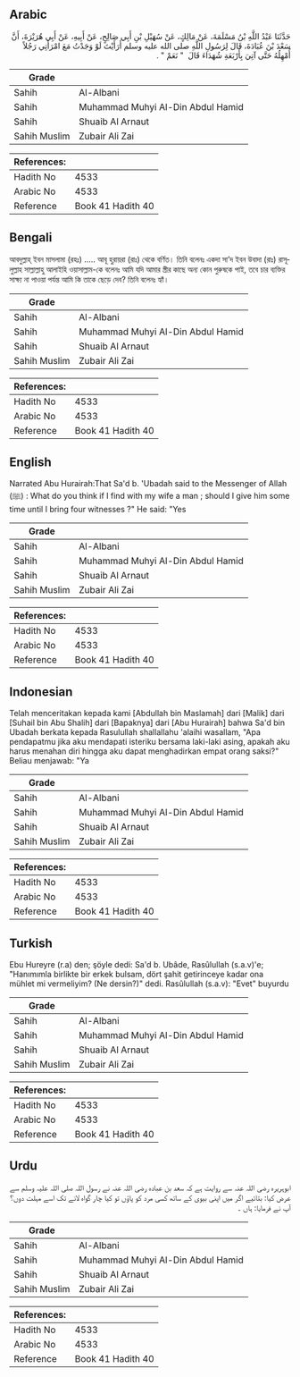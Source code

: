 ## Arabic


<div dir="rtl" lang="ar" style={{fontSize:'larger',backgroundColor:'#f8f9fa',padding:20}}>
حَدَّثَنَا عَبْدُ اللَّهِ بْنُ مَسْلَمَةَ، عَنْ مَالِكٍ، عَنْ سُهَيْلِ بْنِ أَبِي صَالِحٍ، عَنْ أَبِيهِ، عَنْ أَبِي هُرَيْرَةَ، أَنَّ سَعْدَ بْنَ عُبَادَةَ، قَالَ لِرَسُولِ اللَّهِ صلى الله عليه وسلم أَرَأَيْتَ لَوْ وَجَدْتُ مَعَ امْرَأَتِي رَجُلاً أُمْهِلُهُ حَتَّى آتِيَ بِأَرْبَعَةِ شُهَدَاءَ قَالَ ‏ "‏ نَعَمْ ‏"‏ ‏.‏
</div>
<div style={{backgroundColor:'#f8f9fa',padding:20, marginBottom: 10}}><table> <thead> <tr> <th>Grade</th> <th></th> </tr> </thead> <tbody> <tr><td>Sahih</td><td>Al-Albani</td></tr><tr><td>Sahih</td><td>Muhammad Muhyi Al-Din Abdul Hamid</td></tr><tr><td>Sahih</td><td>Shuaib Al Arnaut</td></tr><tr><td>Sahih Muslim</td><td>Zubair Ali Zai</td></tr></tbody></table><table> <thead> <tr> <th>References:</th> <th></th> </tr> </thead> <tbody><tr><td>Hadith No</td><td>4533</td></tr><tr><td>Arabic No</td><td>4533</td></tr><tr><td>Reference</td><td>Book 41 Hadith 40</td></tr></tbody></table></div>

## Bengali


<div dir="ltr" lang="bn" style={{fontSize:'larger',backgroundColor:'#f8f9fa',padding:20}}>
আবদুল্লাহ্‌ ইবন মাসলামা (রহঃ) ..... আবূ হুরায়রা (রাঃ) থেকে বর্ণিত। তিনি বলেনঃ একদা সা’দ ইবন উবাদা (রাঃ) রাসূলুল্লাহ সাল্লাল্লাহু আলাইহি ওয়াসাল্লাম-কে বলেনঃ আমি যদি আমার স্ত্রীর কাছে অন্য কোন পুরুষকে পাই, তবে চার ব্যক্তির সাক্ষ্য না পাওয়া পর্যন্ত আমি কি তাকে ছেড়ে দেব? তিনি বলেনঃ হ্যাঁ।
</div>
<div style={{backgroundColor:'#f8f9fa',padding:20, marginBottom: 10}}><table> <thead> <tr> <th>Grade</th> <th></th> </tr> </thead> <tbody> <tr><td>Sahih</td><td>Al-Albani</td></tr><tr><td>Sahih</td><td>Muhammad Muhyi Al-Din Abdul Hamid</td></tr><tr><td>Sahih</td><td>Shuaib Al Arnaut</td></tr><tr><td>Sahih Muslim</td><td>Zubair Ali Zai</td></tr></tbody></table><table> <thead> <tr> <th>References:</th> <th></th> </tr> </thead> <tbody><tr><td>Hadith No</td><td>4533</td></tr><tr><td>Arabic No</td><td>4533</td></tr><tr><td>Reference</td><td>Book 41 Hadith 40</td></tr></tbody></table></div>

## English


<div dir="ltr" lang="en" style={{fontSize:'larger',backgroundColor:'#f8f9fa',padding:20}}>
Narrated Abu Hurairah:That Sa'd b. 'Ubadah said to the Messenger of Allah (ﷺ) : What do you think if I find with my wife a man ; should I give him some time until I bring four witnesses ?" He said: "Yes
</div>
<div style={{backgroundColor:'#f8f9fa',padding:20, marginBottom: 10}}><table> <thead> <tr> <th>Grade</th> <th></th> </tr> </thead> <tbody> <tr><td>Sahih</td><td>Al-Albani</td></tr><tr><td>Sahih</td><td>Muhammad Muhyi Al-Din Abdul Hamid</td></tr><tr><td>Sahih</td><td>Shuaib Al Arnaut</td></tr><tr><td>Sahih Muslim</td><td>Zubair Ali Zai</td></tr></tbody></table><table> <thead> <tr> <th>References:</th> <th></th> </tr> </thead> <tbody><tr><td>Hadith No</td><td>4533</td></tr><tr><td>Arabic No</td><td>4533</td></tr><tr><td>Reference</td><td>Book 41 Hadith 40</td></tr></tbody></table></div>

## Indonesian


<div dir="ltr" lang="id" style={{fontSize:'larger',backgroundColor:'#f8f9fa',padding:20}}>
Telah menceritakan kepada kami [Abdullah bin Maslamah] dari [Malik] dari [Suhail bin Abu Shalih] dari [Bapaknya] dari [Abu Hurairah] bahwa Sa'd bin Ubadah berkata kepada Rasulullah shallallahu 'alaihi wasallam, "Apa pendapatmu jika aku mendapati isteriku bersama laki-laki asing, apakah aku harus menahan diri hingga aku dapat menghadirkan empat orang saksi?" Beliau menjawab: "Ya
</div>
<div style={{backgroundColor:'#f8f9fa',padding:20, marginBottom: 10}}><table> <thead> <tr> <th>Grade</th> <th></th> </tr> </thead> <tbody> <tr><td>Sahih</td><td>Al-Albani</td></tr><tr><td>Sahih</td><td>Muhammad Muhyi Al-Din Abdul Hamid</td></tr><tr><td>Sahih</td><td>Shuaib Al Arnaut</td></tr><tr><td>Sahih Muslim</td><td>Zubair Ali Zai</td></tr></tbody></table><table> <thead> <tr> <th>References:</th> <th></th> </tr> </thead> <tbody><tr><td>Hadith No</td><td>4533</td></tr><tr><td>Arabic No</td><td>4533</td></tr><tr><td>Reference</td><td>Book 41 Hadith 40</td></tr></tbody></table></div>

## Turkish


<div dir="ltr" lang="tr" style={{fontSize:'larger',backgroundColor:'#f8f9fa',padding:20}}>
Ebu Hureyre (r.a) den; şöyle dedi: Sa'd b. Ubâde, Rasûlullah (s.a.v)'e; "Hanımımla birlikte bir erkek bulsam, dört şahit getirinceye kadar ona mühlet mi vermeliyim? (Ne dersin?)" dedi. Rasûlullah (s.a.v): "Evet" buyurdu
</div>
<div style={{backgroundColor:'#f8f9fa',padding:20, marginBottom: 10}}><table> <thead> <tr> <th>Grade</th> <th></th> </tr> </thead> <tbody> <tr><td>Sahih</td><td>Al-Albani</td></tr><tr><td>Sahih</td><td>Muhammad Muhyi Al-Din Abdul Hamid</td></tr><tr><td>Sahih</td><td>Shuaib Al Arnaut</td></tr><tr><td>Sahih Muslim</td><td>Zubair Ali Zai</td></tr></tbody></table><table> <thead> <tr> <th>References:</th> <th></th> </tr> </thead> <tbody><tr><td>Hadith No</td><td>4533</td></tr><tr><td>Arabic No</td><td>4533</td></tr><tr><td>Reference</td><td>Book 41 Hadith 40</td></tr></tbody></table></div>

## Urdu


<div dir="rtl" lang="ur" style={{fontSize:'larger',backgroundColor:'#f8f9fa',padding:20}}>
ابوہریرہ رضی اللہ عنہ سے روایت ہے کہ سعد بن عبادہ رضی اللہ عنہ نے رسول اللہ صلی اللہ علیہ وسلم سے عرض کیا: بتائیے اگر میں اپنی بیوی کے ساتھ کسی مرد کو پاؤں تو کیا چار گواہ لانے تک اسے مہلت دوں؟ آپ نے فرمایا: ہاں ۔
</div>
<div style={{backgroundColor:'#f8f9fa',padding:20, marginBottom: 10}}><table> <thead> <tr> <th>Grade</th> <th></th> </tr> </thead> <tbody> <tr><td>Sahih</td><td>Al-Albani</td></tr><tr><td>Sahih</td><td>Muhammad Muhyi Al-Din Abdul Hamid</td></tr><tr><td>Sahih</td><td>Shuaib Al Arnaut</td></tr><tr><td>Sahih Muslim</td><td>Zubair Ali Zai</td></tr></tbody></table><table> <thead> <tr> <th>References:</th> <th></th> </tr> </thead> <tbody><tr><td>Hadith No</td><td>4533</td></tr><tr><td>Arabic No</td><td>4533</td></tr><tr><td>Reference</td><td>Book 41 Hadith 40</td></tr></tbody></table></div>